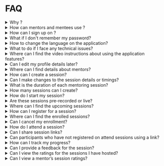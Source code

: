 
# FAQ

<details>
  <summary>Why <PartialExample mentored />?</summary> 
  <PartialExample mentored /> is an open source mentoring application that facilitates peer learning and professional development.

  To learn more, see <a href="intro">Welcome to <PartialExample mentored /></a>.

</details>

<details>
<summary>How can mentors and mentees use <PartialExample mentored />?</summary>

* Mentors can create mentoring sessions and join other sessions. 
* Mentees can join mentoring sessions. 

To learn more, see <a href="using-the-mentored-application">About the <PartialExample mentored /> Mobile Application</a>.
</details>

<details>
<summary>How can I sign up on <PartialExample mentored />?</summary>
<Tabs>
<TabItem value="mentored mobile application" label="Mobile App" default>
<p>To sign up, you can open the <PartialExample mentored /> application and tap <b>Sign up</b>.</p>
</TabItem>
<TabItem value="mentored portal" label="Web Portal">
<p>To sign up, you can open the web portal and click <b>Sign up</b>.</p>
</TabItem>
< /Tabs>
To learn more, see the following topics:
*  <a href="signing-up-as-a-mentor">Signing up on <PartialExample mentored /> as a Mentor</a>.
*  <a href="signing-up-as-a-mentee">Signing up on <PartialExample mentored /> as a Mentee</a>.

</details>

<details>
<summary>What if I don't remember my password?</summary>
<Tabs>
<TabItem value="mentored mobile application" label="Mobile App" default>
<p>On the Login page, you can tap <b>Forgot Password</b> to change your password.</p>
</TabItem>
<TabItem value="mentored portal" label="Web Portal">
<p>On the Login page, you can click the <b>Forgot password</b> link to change your password.</p>
</TabItem>
< /Tabs>

To learn more, see <a href="logging-in">Logging in</a>.
</details>

<details>
<summary>How to change the language on the application?</summary>
<Tabs>
<TabItem value="mentored mobile application" label="Mobile App" default>
<p>To change the language, you can go to the <b>Application</b> menu and select the <b>Language</b> option.</p>
</TabItem>
<TabItem value="mentored portal" label="Web Portal">
<p>You can select the language of your choice from the <b>Language</b> drop-down on the top-right corner of the page.</p>
</TabItem>
< /Tabs>

To learn more, see <a href="change-language">Changing the Language Settings</a>.
</details>

<details>
<summary>What to do if I face any technical issues?</summary>

If you face any technical issues, you can report the issue to the support team on the Help page.

To learn more, see <a href="report-an-issue">Reporting an Issue</a>.
</details>

<details>
<summary>Where can I find the video instructions about using the application features?</summary>

To view the video instructions, you can go to the **Application** menu and select the **Help videos** option.

To learn more, see <a href="view-helpvideos">Viewing the Help Videos</a>.
</details>

<details>
<summary>Can I edit my profile details later?</summary>

After signing up, you can update your profile details any time.

To learn more, see the following topics: 
* <a href="creating-and-managing-mentor-profile">Creating a Mentor Profile</a>
* <a href="creating-and-managing-mentee-profile">Creating a Mentee Profile</a>

</details>

<details>
<summary>Where can I find details about mentors?</summary>

You can use the <a href="mentor-directory">Mentor Directory</a> to look up details on individual mentors.
</details>

<details>
<summary>How can I create a session?</summary>
<Tabs>
<TabItem value="mentored mobile application" label="Mobile App" default>
<p>To create a new session, go to the <b>Created sessions</b> tab on the Home page and tap <b>Create session</b>.</p>
</TabItem>
<TabItem value="mentored portal" label="Web Portal">
<p>To create a new session, go to the <b>Created sessions</b> tab and click the <b>Click here to create a new session</b> button.</p>
</TabItem>
< /Tabs>

To learn more, see <a href="setting-up-a-mentored-session">Setting up a Session</a>. 
</details>

<details>
<summary>Can I make changes to the session details or timings?</summary>

You can edit a session to change the timings or the details associated with it. In case you want to cancel the session, you can delete the session.

To learn more, see <a href="setting-up-a-mentored-session">Setting up a Session</a>. 
</details>

<details>
<summary>What is the duration of each mentoring session?</summary>

The minimum duration of a session should be 30 minutes. 

To learn more, see <a href="setting-up-a-mentored-session">Setting up a Session</a>.
</details>

<details>
<summary>How many sessions can I create?</summary>

<PartialExample mentored /> does not apply any limits on the number of sessions that a mentor can host. 

To learn more, see <a href="setting-up-a-mentored-session">Setting up a Session</a>.
</details>

<details>
<summary>How do I start my session?</summary>
<Tabs>
<TabItem value="mentored mobile application" label="Mobile App" default>
<p>On the <b>Created sessions</b> tab of the Home page, you can find your session and tap <b>Start</b>.</p>
</TabItem>
<TabItem value="mentored portal" label="Web Portal">
<p>On the <b>Created sessions</b> tab, you can find your session and click <b>Start</b>.</p>
</TabItem>
< /Tabs>

To learn more, see <a href="starting-a-session">Starting a Session</a>.
</details>

<details>
<summary>Are these sessions pre-recorded or live?</summary>

Mentoring sessions are live sessions hosted by mentors. You cannot upload or host a recorded session.  

To learn more, see the following sections: 
* <a href="joining-a-session">Joining a Session</a>  
* <a href="starting-a-session">Starting a Session</a>

</details>

<details>
<summary>Where can I find the upcoming sessions?</summary>
<Tabs>
<TabItem value="mentored mobile application" label="Mobile App" default>
<p>You can find the upcoming sessions on the <b>All sessions</b> tab of the Home page.</p>
</TabItem>
<TabItem value="mentored portal" label="Web Portal">
<p>You can find the upcoming sessions on the <b>Home</b> tab.</p>
</TabItem>
< /Tabs>

To learn more, see <a href="enrolling-for-a-session">Enrolling for a Session</a>.
</details>

<details>
<summary>How can I register for a session?</summary>
<Tabs>
<TabItem value="mentored mobile application" label="Mobile App" default>
<p>On the <b>All sessions</b> tab of the Home page, you can find a session of interest and tap <b>Enroll</b>.</p>
</TabItem>
<TabItem value="mentored portal" label="Web Portal">
<p>On the <b>Home</b> tab, you can find a session of interest and click <b>Enroll</b>.</p>
</TabItem>
< /Tabs>

To learn more, see <a href="enrolling-for-a-session">Enrolling for a Session</a>.
</details>

<details>
<summary>Where can I find the enrolled sessions?</summary>
<Tabs>
<TabItem value="mentored mobile application" label="Mobile App" default>
<p>You can find the enrolled sessions on the <b>Enrolled sessions</b> tab of the Home page.</p>
</TabItem>
<TabItem value="mentored portal" label="Web Portal">
<p>You can find the enrolled sessions on the <b>Enrolled sessions</b> tab.</p>
</TabItem>
< /Tabs>

To learn more, see <a href="joining-a-session">Joining a Session</a>.
</details>

<details>
<summary>Can I cancel my enrollment?</summary>

You can cancel your enrollment if the mentor has not started the session.

To learn more, see <a href="enrolling-for-a-session">Enrolling for a Session</a>.
</details>

<details>
<summary>How do I attend a session?</summary>

<Tabs>
<TabItem value="mentored mobile application" label="Mobile App" default>
<p>On the <b>Enrolled sessions</b> tab of the Home page, you can find an enrolled session and tap <b>Join</b>.</p>
</TabItem>
<TabItem value="mentored portal" label="Web Portal">
<p>On the <b>Enrolled sessions</b> tab, you can find an enrolled session and tap <b>Join</b>.</p>
</TabItem>
< /Tabs>

To learn more, see <a href="joining-a-session">Joining a Session</a>.
</details>

<details>
<summary>Can I share session links?</summary>

The host and participants can share session links with their phone or email contacts, and over social media.

To learn more, see the following topics:

* <a href="inviting-mentorsandmentees-host">How can a session host share the session invite?</a> 
* <a href="inviting-mentorsandmentees-participants">How can a participant share the session invite?</a>

</details>

<details>
<summary>Can participants who have not registered on <PartialExample mentored /> attend sessions using a link?</summary>

To join sessions using a link, participants must sign up on <PartialExample mentored />.

To learn more, see <a href="joining-a-session">Joining a Session</a>.
</details>

<details>
<summary>How can I track my progress?</summary>
<Tabs>
<TabItem value="mentored mobile application" label="Mobile App" default>
<p>You can track your activity and track your progress on the <b>Dashboard</b> tab.</p>
</TabItem>
<TabItem value="mentored portal" label="Web Portal">
<p>To track your activity and track your progress, go to the <b>Application</b> menu on the top-right corner of the page and select <b>Dashboard</b>.</p>
</TabItem>
< /Tabs>

To learn more, see the following topics: 

* <a href="dashboard-for-mentors">Dashboard for Mentors</a>
* <a href="dashboard-for-mentees">Dashboard for Mentees</a>

</details>

<details>
<summary>Can I provide a feedback for the session?</summary>

At the end of each session, <PartialExample mentored /> enables the host and participants to rate the session. 

To learn more, see the following topics: 

* <a href="feedbackformentors">How Mentors can record their feedback?</a>
* <a href="feedbackformentees">How Mentees can record their feedback?</a>

</details>

<details>
<summary>Can I view the ratings for the sessions I have hosted?</summary>
<Tabs>
<TabItem value="mentored mobile application" label="Mobile App" default>
<p>To view your session ratings, you can go to the <b>Profile</b> tab.</p>
</TabItem>
<TabItem value="mentored portal" label="Web Portal">
<p>To track your activity and track your progress, go to the <b>Application</b> menu on the top-right corner of the page and select <b>My profile</b>.</p>
</TabItem>
< /Tabs> 

To learn more, see <a href="creating-and-managing-mentor-profile">Creating and Managing a Mentor Profile</a>.
</details>

<details>
<summary>Can I view a mentor’s session ratings?</summary>

You can view a mentor’s session ratings using the <a href="mentor-directory">Mentor Directory</a>.
</details>

